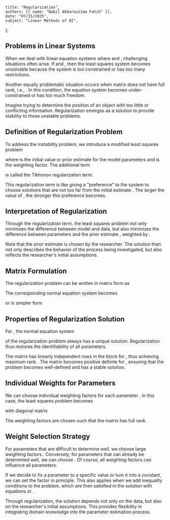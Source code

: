     title: "Regularization",
    authors: [{ name: "Nabil Akbarazzima Fatih" }],
    date: "07/15/2025",
    subject: "Linear Methods of AI",
};

## Problems in Linear Systems

When we deal with linear equation systems <InlineMath math="Ax = b" /> where <InlineMath math="A \in \mathbb{R}^{m \times n}" /> and <InlineMath math="b \in \mathbb{R}^m" />, challenging situations often arise. If <InlineMath math="m > n" /> and <InlineMath math="\text{Rank}(A|b) > \text{Rank}(A)" />, then the least squares system becomes unsolvable because the system is too constrained or has too many restrictions.

Another equally problematic situation occurs when matrix <InlineMath math="A" /> does not have full rank, i.e., <InlineMath math="\text{Rank}(A) < n" />. In this condition, the equation system becomes under-constrained or has too much freedom.

Imagine trying to determine the position of an object with too little or conflicting information. Regularization emerges as a solution to provide stability to these unstable problems.

## Definition of Regularization Problem

To address the instability problem, we introduce a modified least squares problem

<BlockMath math="\min_x \left( \|Ax - b\|_2^2 + \omega^2 \|x - x_0\|_2^2 \right)" />

where <InlineMath math="x_0 \in \mathbb{R}^n" /> is the initial value or prior estimate for the model parameters and <InlineMath math="\omega^2 \in \mathbb{R}_0^+" /> is the weighting factor. The additional term

<BlockMath math="\omega^2 \|x - x_0\|_2^2" />

is called the Tikhonov regularization term.

This regularization term is like giving a "preference" to the system to choose solutions that are not too far from the initial estimate <InlineMath math="x_0" />. The larger the value of <InlineMath math="\omega" />, the stronger this preference becomes.

## Interpretation of Regularization

Through the regularization term, the least squares problem not only minimizes the difference <InlineMath math="\|Ax - b\|" /> between model and data, but also minimizes the difference <InlineMath math="\|x - x_0\|" /> between parameters and the prior estimate <InlineMath math="x_0" />, weighted by <InlineMath math="\omega^2" />.

Note that the prior estimate <InlineMath math="x_0" /> is chosen by the researcher. The solution <InlineMath math="\hat{x}" /> then not only describes the behavior of the process being investigated, but also reflects the researcher's initial assumptions.

## Matrix Formulation

The regularization problem can be written in matrix form as

<MathContainer>
<BlockMath math="\min_x \left\| \begin{pmatrix} Ax - b \\ \omega(x - x_0) \end{pmatrix} \right\|^2" />
<BlockMath math="= \left\| \begin{pmatrix} A \\ \omega I \end{pmatrix} x - \begin{pmatrix} b \\ \omega x_0 \end{pmatrix} \right\|_2^2" />
</MathContainer>

The corresponding normal equation system becomes

<MathContainer>
<BlockMath math="\begin{pmatrix} A \\ \omega I \end{pmatrix}^T \begin{pmatrix} A \\ \omega I \end{pmatrix} x" />
<BlockMath math="= \begin{pmatrix} A \\ \omega I \end{pmatrix}^T \begin{pmatrix} b \\ \omega x_0 \end{pmatrix}" />
</MathContainer>

or in simpler form

<BlockMath math="(A^T A + \omega^2 I) x = A^T b + \omega^2 x_0" />

## Properties of Regularization Solution

For <InlineMath math="\omega > 0" />, the normal equation system

<BlockMath math="(A^T A + \omega^2 I) x = A^T b + \omega^2 x_0" />

of the regularization problem always has a unique solution. Regularization thus restores the identifiability of all parameters.

The matrix <InlineMath math="\begin{pmatrix} A \\ \omega I \end{pmatrix}" /> has <InlineMath math="n" /> linearly independent rows in the <InlineMath math="\omega I" /> block for <InlineMath math="\omega > 0" />, thus achieving maximum rank <InlineMath math="n" />. The matrix <InlineMath math="A^T A + \omega^2 I" /> becomes positive definite for <InlineMath math="\omega > 0" />, ensuring that the problem becomes well-defined and has a stable solution.

## Individual Weights for Parameters

We can choose individual weighting factors <InlineMath math="\omega_i \geq 0" /> for each parameter <InlineMath math="i = 1, \ldots, n" />. In this case, the least squares problem becomes

<MathContainer>
<BlockMath math="\min_x \|Ax - b\|_2^2 + \sum_{i=1}^n \omega_i^2 (x_i - x_{0i})^2" />
<BlockMath math="= \|Ax - b\|_2^2 + \|\Omega(x - x_0)\|_2^2" />
<BlockMath math="= \left\| \begin{pmatrix} A \\ \Omega \end{pmatrix} x - \begin{pmatrix} b \\ \Omega x_0 \end{pmatrix} \right\|_2^2" />
</MathContainer>

with diagonal matrix

<BlockMath math="\Omega = \begin{pmatrix} \omega_1 & 0 & \cdots \\ 0 & \ddots & \\ \vdots & & \omega_n \end{pmatrix}" />

The weighting factors <InlineMath math="\omega_i" /> are chosen such that the matrix <InlineMath math="\begin{pmatrix} A \\ \Omega \end{pmatrix}" /> has full rank.

## Weight Selection Strategy

For parameters that are difficult to determine well, we choose large weighting factors <InlineMath math="\omega_i" />. Conversely, for parameters that can already be determined well, we can choose <InlineMath math="\omega_i = 0" />. Of course, all weighting factors <InlineMath math="\omega_i" /> can influence all parameters.

If we decide to fix a parameter to a specific value or turn it into a constant, we can set the factor <InlineMath math="\omega_i = \infty" /> in principle. This also applies when we add inequality conditions <InlineMath math="l_i \leq x_i \leq u_i" /> to the problem, which are then satisfied in the solution with equations <InlineMath math="x_i = l_i" /> or <InlineMath math="x_i = u_i" />.

Through regularization, the solution depends not only on the data, but also on the researcher's initial assumptions. This provides flexibility in integrating domain knowledge into the parameter estimation process.